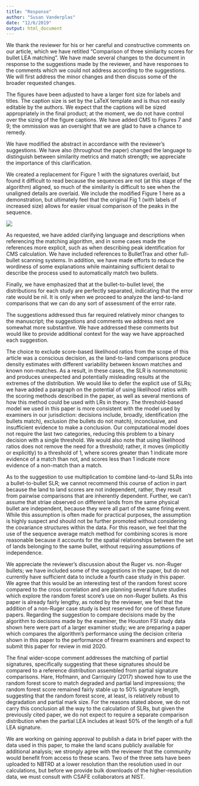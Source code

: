```yaml
---
title: "Response"
author: "Susan Vanderplas"
date: "12/6/2019"
output: html_document
---
```


We thank the reviewer for his or her careful and constructive comments on our article, which we have retitled "Comparison of three similarity scores for bullet LEA matching". We have made several changes to the document in response to the suggestions made by the reviewer, and have responses to the comments which we could not address according to the suggestions. We will first address the minor changes and then discuss some of the broader requested changes.

The figures have been adjusted to have a larger font size for labels and titles. The caption size is set by the LaTeX template and is thus not easily editable by the authors. We expect that the captions will be sized appropriately in the final product; at the moment, we do not have control over the sizing of the figure captions. We have added CMS to Figures 7 and 9; the ommission was an oversight that we are glad to have a chance to remedy.

We have modified the abstract in accordance with the reviewer's suggestions. We have also (throughout the paper) changed the language to distinguish between similarity metrics and match strength; we appreciate the importance of this clarification. 

We created a replacement for Figure 1 with the signatures overlaid, but found it difficult to read because the sequences are not (at this stage of the algorithm) aligned, so much of the similarity is difficult to see when the unaligned details are overlaid. We include the modified Figure 1 here as a demonstration, but ultimately feel that the original Fig 1 (with labels of increased size) allows for easier visual comparison of the peaks in the sequence.

![](fig1-alt.png)

As requested, we have added clarifying language and descriptions when referencing the matching algorithm, and in some cases made the references more explicit, such as when describing peak identification for CMS calculation. We have included references to BulletTrax and other full-bullet scanning systems. In addition, we have made efforts to reduce the wordiness of some explanations while maintaining sufficient detail to describe the process used to automatically match two bullets.

Finally, we have emphasized that at the bullet-to-bullet level, the distributions for each study are perfectly separated, indicating that the error rate would be nil. It is only when we proceed to analyze the land-to-land comparisons that we can do any sort of assessment of the error rate. 
<!-- I actually didn't change anything, but if we suggest we emphasized it, I think it will make it more obvious to the reviewer without calling it out directly  -->

The suggestions addressed thus far required relatively minor changes to the manuscript; the suggestions and comments we address next are somewhat more substantive. We have addressed these comments but would like to provide additional context for the way we have approached each suggestion.

The choice to exclude score-based likelihood ratios from the scope of this article was a conscious decision, as the land-to-land comparisons produce density estimates with different variability between known matches and known non-matches. As a result, in these cases, the SLR is nonmonotonic and produces unexpected and potentially misleading results at the extremes of the distribution. We would like to defer the explicit use of SLRs; we have added a paragraph on the potential of using likelihood ratios with the scoring methods described in the paper, as well as several mentions of how this method could be used with LRs in theory. The threshold-based model we used in this paper is more consistent with the model used by examiners in our jurisdiction: decisions include, broadly, identification (the bullets match), exclusion (the bullets do not match), inconclusive, and insufficient evidence to make a conclusion. Our computational model does not require the last two categories, reducing this problem to a binary decision with a single threshold. We would also note that using likelihood ratios does not remove the need for a threshold; rather, it moves (implicitly or explicitly) to a threshold of 1, where scores greater than 1 indicate more evidence of a match than not, and scores less than 1 indicate more evidence of a non-match than a match.

As to the suggestion to use multiplication to combine land-to-land SLRs into a bullet-to-bullet SLR; we cannot recommend this course of action in part because the land to land scores are not independent, rather, they result from pairwise comparisons that are inherently dependent. Further, we can't assume that striae observed on different lands from the same physical bullet are independent, because they were all part of the same firing event. While this assumption is often made for practical purposes, the assumption is highly suspect and should not be further promoted without considering the covariance structures within the data. For this reason, we feel that the use of the sequence average match method for combining scores is more reasonable because it accounts for the spatial relationships between the set of lands belonging to the same bullet, without requiring assumptions of independence.

We appreciate the reviewer's discussion about the Ruger vs. non-Ruger bullets; we have included some of the suggestions in the paper, but do not currently have sufficient data to include a fourth case study in this paper. We agree that this would be an interesting test of the random forest score compared to the cross correlation and are planning several future studies which explore the random forest score's use on non-Ruger bullets. As this paper is already fairly lengthy, as noted by the reviewer, we feel that the addition of a non-Ruger case study is best reserved for one of these future papers. Regarding the suggestion to compare decisions made by the algorithm to decisions made by the examiner, the Houston FSI study data shown here were part of a larger examiner study; we are preparing a paper which compares the algorithm's performance using the decision criteria shown in this paper to the performance of firearm examiners and expect to submit this paper for review in mid 2020. 

The final wider-scope comment addresses the matching of partial signatures, specifically suggesting that these signatures should be compared to a reference distribution assembled from partial signature comparisons. Hare, Hofmann, and Carriquiry (2017) showed how to use the random forest score to match degraded and partial land impressions; the random forest score remained fairly stable up to 50% signature length, suggesting that the random forest score, at least, is relatively robust to degradation and partial mark size. For the reasons stated above, we do not carry this conclusion all the way to the calculation of SLRs, but given the previously cited paper, we do not expect to require a separate comparison distribution when the partial LEA includes at least 50% of the length of a full LEA signature. 

We are working on gaining approval to publish a data in brief paper with the data used in this paper, to make the land scans publicly available for additional analysis; we strongly agree with the reviewer that the community would benefit from access to these scans. Two of the three sets have been uploaded to NBTRD at a lower resolution than the resolution used in our calculations, but before we provide bulk downloads of the higher-resolution data, we must consult with CSAFE collaborators at NIST. 


